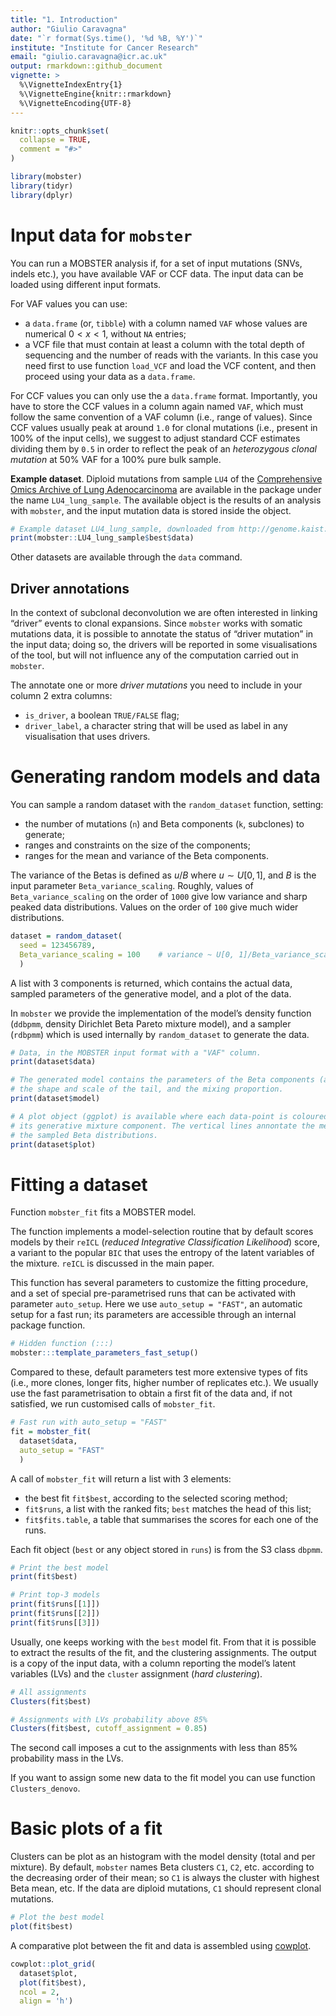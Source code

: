 ```yaml
---
title: "1. Introduction"
author: "Giulio Caravagna"
date: "`r format(Sys.time(), '%d %B, %Y')`"
institute: "Institute for Cancer Research"
email: "giulio.caravagna@icr.ac.uk"
output: rmarkdown::github_document
vignette: >
  %\VignetteIndexEntry{1}
  %\VignetteEngine{knitr::rmarkdown}
  %\VignetteEncoding{UTF-8}
---
```


```r
knitr::opts_chunk$set(
  collapse = TRUE,
  comment = "#>"
)
```


```r
library(mobster)
library(tidyr)
library(dplyr)
```

# Input data for `mobster`

You can run a MOBSTER analysis if, for a set of input mutations (SNVs, indels etc.), you have available VAF or CCF data. The input data can be loaded using different input formats. 

For VAF values you can use:

* a `data.frame` (or, `tibble`) with a column named `VAF` whose values are numerical $0<x<1$, without `NA` entries;
* a VCF file that must contain at least a column with the total depth of sequencing and the number of reads with the variants. In this case you need first to use function `load_VCF` and load the VCF content, and then proceed using your data as a `data.frame`.

For CCF values you can only use the a `data.frame` format. Importantly, you have to  store the CCF values in a column again named `VAF`, which must follow the same convention of a VAF column (i.e., range of values). Since CCF values usually peak at around `1.0` for clonal mutations (i.e., present in 100% of the input cells), we suggest to adjust standard CCF estimates dividing them by `0.5` in order to reflect the  peak of an _heterozygous clonal mutation_ at 50% VAF for a 100% pure bulk sample.

**Example dataset**. Diploid mutations from sample `LU4` of the [Comprehensive Omics Archive of Lung Adenocarcinoma](http://genome.kaist.ac.kr/) are available in the package under the name `LU4_lung_sample`. The available object is the results of an analysis with `mobster`, and the input mutation data is stored inside the object.

```r
# Example dataset LU4_lung_sample, downloaded from http://genome.kaist.ac.kr/
print(mobster::LU4_lung_sample$best$data)
```
Other datasets are available through the `data` command.

## Driver annotations 

In the context of subclonal deconvolution we are often interested in linking "driver" events to clonal expansions. Since `mobster` works with somatic mutations data, it is possible to annotate the status of  "driver mutation" in the input data; doing so, the drivers will be reported in some visualisations of the tool, but will not influence any of the computation carried out in `mobster`.

The annotate one or more _driver mutations_ you need to include in your column 2 extra columns:

* `is_driver`, a boolean `TRUE/FALSE` flag;
* `driver_label`, a character string that will be used as label in any visualisation that uses drivers. 

# Generating random models and data 

You can sample a random dataset with the `random_dataset` function, setting:

* the number of mutations (`n`) and Beta components (`k`, subclones) to generate;
* ranges and constraints on the size of the components;
* ranges for the mean and variance of the Beta components.

The variance of the Betas is defined as $u/B$ where $u \sim U[0,1]$, and $B$ is the input parameter  `Beta_variance_scaling`. Roughly, values of `Beta_variance_scaling` on the order of `1000` give low variance and sharp peaked data distributions. Values on the order of `100` give much wider distributions.

```r
dataset = random_dataset(
  seed = 123456789, 
  Beta_variance_scaling = 100    # variance ~ U[0, 1]/Beta_variance_scaling
  )
```

A list with 3 components is returned, which contains the actual data, sampled parameters of the generative model, and a plot of the data. 

In `mobster` we provide the implementation of the model's density function (`ddbpmm`, density Dirichlet Beta Pareto mixture model), and a sampler (`rdbpmm`) which is used internally by `random_dataset` to generate the data.

```r
# Data, in the MOBSTER input format with a "VAF" column.
print(dataset$data)

# The generated model contains the parameters of the Beta components (a and b),
# the shape and scale of the tail, and the mixing proportion. 
print(dataset$model)

# A plot object (ggplot) is available where each data-point is coloured by 
# its generative mixture component. The vertical lines annontate the means of
# the sampled Beta distributions.
print(dataset$plot)
```

# Fitting a dataset

Function `mobster_fit` fits a MOBSTER model.

The function implements a model-selection routine that by default scores models by their `reICL` (*reduced Integrative Classification Likelihood*) score, a variant to the popular `BIC` that uses the entropy of the latent variables of the mixture. `reICL` is discussed in the main paper. 

This function has several parameters to customize the fitting procedure, and a set of special pre-parametrised runs that can be activated with parameter `auto_setup`. Here we use `auto_setup = "FAST"`, an automatic setup for a fast run; its parameters are accessible through an internal package function.

```r
# Hidden function (:::)
mobster:::template_parameters_fast_setup()
```

Compared to these, default parameters test more extensive types of fits (i.e., more clones, longer fits, higher number of replicates etc.). We usually use the fast parametrisation to obtain a first fit of the data and, if not satisfied, we run customised calls of `mobster_fit`.

```r
# Fast run with auto_setup = "FAST"
fit = mobster_fit(
  dataset$data,    
  auto_setup = "FAST"
  )
```

A call of `mobster_fit` will return a list with 3 elements:

* the best fit `fit$best`, according to the selected scoring method;
* `fit$runs`, a list with the ranked fits; `best` matches the head of this list;
* `fit$fits.table`, a table that summarises the scores for each one of the runs.

Each fit object (`best` or any object stored in `runs`) is from the S3 class `dbpmm`.
```r
# Print the best model
print(fit$best)

# Print top-3 models
print(fit$runs[[1]]) 
print(fit$runs[[2]])
print(fit$runs[[3]])
```

Usually, one keeps working with the `best` model fit. From that it is possible to extract the results of the fit, and the clustering assignments. The output is a copy of the input data, with a column reporting the  model's latent variables (LVs) and the `cluster` assignment (_hard clustering_).

```r
# All assignments
Clusters(fit$best)

# Assignments with LVs probability above 85%
Clusters(fit$best, cutoff_assignment = 0.85)
```
The second call imposes a cut to the assignments with less than 85% probability mass in the LVs.

If you want to assign some new data to the fit model you can use function `Clusters_denovo`.

# Basic plots of a fit

Clusters can be plot as an histogram with the model density (total and per mixture). By default, `mobster` names Beta clusters `C1`, `C2`, etc. according to the decreasing order of their mean; so `C1` is always the cluster with highest Beta mean, etc. If the data are diploid mutations, `C1` should represent clonal mutations.

```r
# Plot the best model
plot(fit$best)
```

A comparative plot between the fit and data is  assembled using [cowplot](https://cran.r-project.org/web/packages/cowplot/vignettes/introduction.html).
```r
cowplot::plot_grid(
  dataset$plot, 
  plot(fit$best), 
  ncol = 2,
  align = 'h')
```
